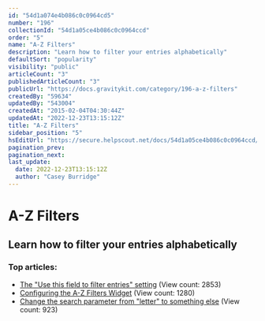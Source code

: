 ```yaml
---
id: "54d1a074e4b086c0c0964cd5"
number: "196"
collectionId: "54d1a05ce4b086c0c0964ccd"
order: "5"
name: "A-Z Filters"
description: "Learn how to filter your entries alphabetically"
defaultSort: "popularity"
visibility: "public"
articleCount: "3"
publishedArticleCount: "3"
publicUrl: "https://docs.gravitykit.com/category/196-a-z-filters"
createdBy: "59634"
updatedBy: "543004"
createdAt: "2015-02-04T04:30:44Z"
updatedAt: "2022-12-23T13:15:12Z"
title: "A-Z Filters"
sidebar_position: "5"
hsEditUrl: "https://secure.helpscout.net/docs/54d1a05ce4b086c0c0964ccd/article/54d1a074e4b086c0c0964cd5"
pagination_prev: 
pagination_next: 
last_update:
  date: 2022-12-23T13:15:12Z
  author: "Casey Burridge"
---
```


# A-Z Filters

## Learn how to filter your entries alphabetically

### Top articles: 

- [The "Use this field to filter entries" setting](198-the-use-this-field-to-filter-entries-setting) (View count: 2853)
- [Configuring the A-Z Filters Widget](197-configuring-the-a-z-filters-widget) (View count: 1280)
- [Change the search parameter from "letter" to something else](199-change-the-search-parameter-from-letter-to-something-else) (View count: 923)


